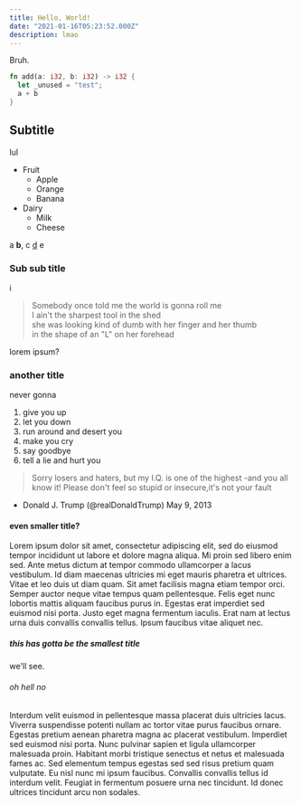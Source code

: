 ```yaml
---
title: Hello, World!
date: "2021-01-16T05:23:52.000Z"
description: lmao
---
```

Bruh.
```rust
fn add(a: i32, b: i32) -> i32 {
  let _unused = "test";
  a + b
}
```

## Subtitle

lul
* Fruit
  * Apple
  * Orange
  * Banana
* Dairy
  * Milk
  * Cheese

a **b**, c [d](https://google.com) e

### Sub sub title

i

> Somebody once told me the world is gonna roll me  
> I ain't the sharpest tool in the shed  
> she was looking kind of dumb with her finger and her thumb  
> in the shape of an "L" on her forehead  

lorem ipsum?

### another title

never gonna

1.  give you up
2.  let you down
3.  run around and desert you
4.  make you cry
5.  say goodbye
6.  tell a lie and hurt you

> Sorry losers and haters, but my I.Q. is one of the highest -and you all know it! Please don't feel so stupid or insecure,it's not your fault

- Donald J. Trump (@realDonaldTrump) May 9, 2013

#### even smaller title?

Lorem ipsum dolor sit amet, consectetur adipiscing elit, sed do eiusmod tempor incididunt ut labore et dolore magna aliqua. Mi proin sed libero enim sed. Ante metus dictum at tempor commodo ullamcorper a lacus vestibulum. Id diam maecenas ultricies mi eget mauris pharetra et ultrices. Vitae et leo duis ut diam quam. Sit amet facilisis magna etiam tempor orci. Semper auctor neque vitae tempus quam pellentesque. Felis eget nunc lobortis mattis aliquam faucibus purus in. Egestas erat imperdiet sed euismod nisi porta. Justo eget magna fermentum iaculis. Erat nam at lectus urna duis convallis convallis tellus. Ipsum faucibus vitae aliquet nec.

##### this has gotta be the smallest title

we'll see.

###### oh hell no

Interdum velit euismod in pellentesque massa placerat duis ultricies lacus. Viverra suspendisse potenti nullam ac tortor vitae purus faucibus ornare. Egestas pretium aenean pharetra magna ac placerat vestibulum. Imperdiet sed euismod nisi porta. Nunc pulvinar sapien et ligula ullamcorper malesuada proin. Habitant morbi tristique senectus et netus et malesuada fames ac. Sed elementum tempus egestas sed sed risus pretium quam vulputate. Eu nisl nunc mi ipsum faucibus. Convallis convallis tellus id interdum velit. Feugiat in fermentum posuere urna nec tincidunt. Id donec ultrices tincidunt arcu non sodales.
